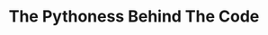 ---
id: "about"
title: "The Pythoness Behind The Code"
description: "I'm a tech coach, developer, and digital craftswoman who believes technology should be a joy to use, not a frustration to endure. With over a decade of experience building digital experiences that delight and empower, I work with conscious creators and business owners to make their digital visions come alive."
pythia: "The name 'Pythoness' is a nod to the Pythia, the high priestesses who served as oracles at the Temple of Apollo at Delphi. These women were the technology experts of their time, trusted advisors who helped leaders navigate uncertainty with wisdom and foresight. Like the ancient oracles, I aim to demystify complex systems and help you find clarity in your digital journey."
values:
  title: "My Approach"
  items:
    - "Human-centered design that puts your users first and creates intuitive, beautiful experiences"
    - "Sustainable technology choices that grow with you and don't lock you into expensive ecosystems"
    - "Education alongside implementation, empowering you to understand and manage your digital tools"
    - "Conscious business practices that align with your values and amplify your positive impact"
    - "Joy and creativity in every step of the process - because technology should be fun!"
photo:
  main: "/pythoness-main.png"
  decorative:
    - "/pythoness-coding.png"
    - "/pythoness-workshop.png"
--- 